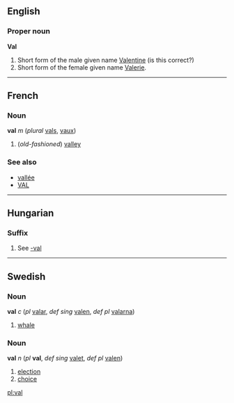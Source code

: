==English==
===Proper noun===
'''Val'''

#Short form of the male given name [[Valentine]] (is this correct?)
#Short form of the female given name [[Valerie]].

----
==French==
===Noun===
'''val''' ''m'' (''plural'' [[vals]], [[vaux]])

# (''old-fashioned'') [[valley]]

===See also===
*[[vallée]]
*[[VAL]]

----

==Hungarian==
===Suffix===

# See [[-val]]

----
==Swedish==
===Noun===
'''val''' ''c'' (''pl'' [[valar]], ''def sing'' [[valen]], ''def pl'' [[valarna]])

#[[whale]]

===Noun===
'''val''' ''n'' (''pl'' '''val''', ''def sing'' [[valet]], ''def pl'' [[valen]])

#[[election]]
#[[choice]]

[[pl:val]]